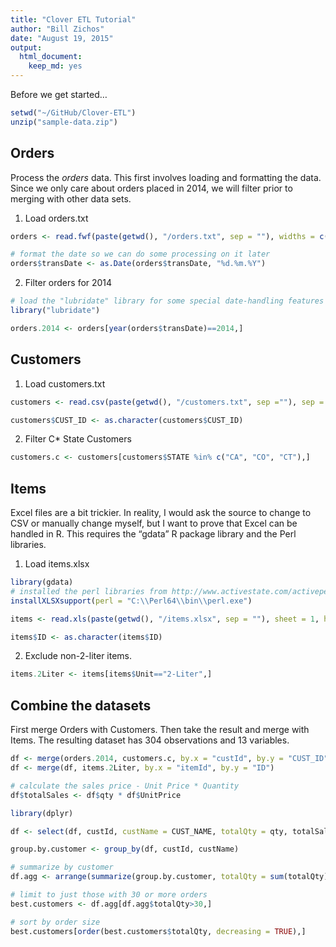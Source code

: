 ```yaml
---
title: "Clover ETL Tutorial"
author: "Bill Zichos"
date: "August 19, 2015"
output:
  html_document:
    keep_md: yes
---
```


Before we get started...
```r
setwd("~/GitHub/Clover-ETL")
unzip("sample-data.zip")
```

## Orders

Process the *orders* data.  This first involves loading and formatting the data.  Since we only care about orders placed in 2014, we will filter prior to merging with other data sets.


1. Load orders.txt
```r
orders <- read.fwf(paste(getwd(), "/orders.txt", sep = ""), widths = c(10, 10, 8, 8, 10),header = FALSE, skip = 1, as.is = TRUE, col.names = c("orderId", "custId", "itemId", "qty", "transDate"), colClasses = c("character", "character", "character", "numeric", "character"), strip.white = TRUE)

# format the date so we can do some processing on it later
orders$transDate <- as.Date(orders$transDate, "%d.%m.%Y")
```

2. Filter orders for 2014
```r
# load the "lubridate" library for some special date-handling features
library("lubridate")
```
```r
orders.2014 <- orders[year(orders$transDate)==2014,]
```

## Customers

1. Load customers.txt
```r
customers <- read.csv(paste(getwd(), "/customers.txt", sep =""), sep = ";", header = TRUE, col.names = c("CUST_ID", "CUST_NAME", "STREET", "CITY", "STATE", "POST_CODE"))

customers$CUST_ID <- as.character(customers$CUST_ID)
```

2. Filter C* State Customers
```r
customers.c <- customers[customers$STATE %in% c("CA", "CO", "CT"),]
```

## Items

Excel files are a bit trickier.  In reality, I would ask the source to change to CSV or manually change myself, but I want to prove that Excel can be handled in R.  This requires the "gdata" R package library and the Perl libraries. 

1. Load items.xlsx
```r
library(gdata)
# installed the perl libraries from http://www.activestate.com/activeperl/downloads
installXLSXsupport(perl = "C:\\Perl64\\bin\\perl.exe")
```
```r
items <- read.xls(paste(getwd(), "/items.xlsx", sep = ""), sheet = 1, header = TRUE, perl = "C:\\Perl64\\bin\\perl.exe")

items$ID <- as.character(items$ID)
```

2. Exclude non-2-liter items.
```r
items.2Liter <- items[items$Unit=="2-Liter",]
```

## Combine the datasets
First merge Orders with Customers.  Then take the result and merge with Items.  The resulting dataset has 304 observations and 13 variables.
```r
df <- merge(orders.2014, customers.c, by.x = "custId", by.y = "CUST_ID")
df <- merge(df, items.2Liter, by.x = "itemId", by.y = "ID")

# calculate the sales price - Unit Price * Quantity
df$totalSales <- df$qty * df$UnitPrice
```

```r
library(dplyr)
```
```r
df <- select(df, custId, custName = CUST_NAME, totalQty = qty, totalSales)

group.by.customer <- group_by(df, custId, custName)

# summarize by customer
df.agg <- arrange(summarize(group.by.customer, totalQty = sum(totalQty), totalSales = sum(totalSales)), totalQty)

# limit to just those with 30 or more orders
best.customers <- df.agg[df.agg$totalQty>30,]

# sort by order size
best.customers[order(best.customers$totalQty, decreasing = TRUE),]
```